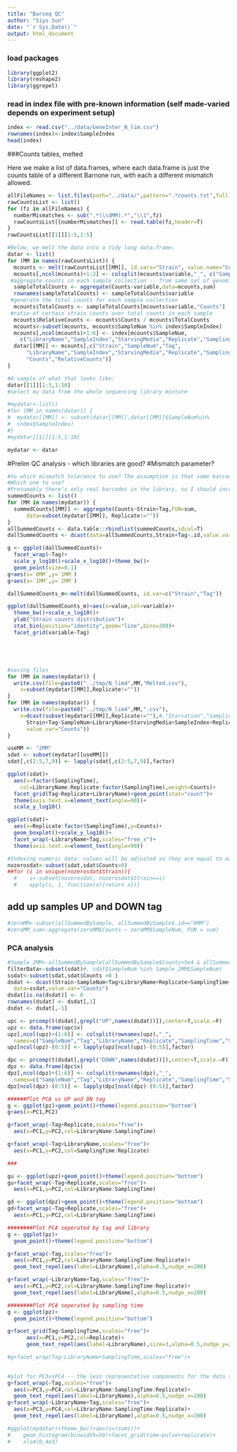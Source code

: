 ```yaml
---
title: "Barseq QC"
author: "Siyu Sun"
date: "`r Sys.Date()`"
output: html_document
---
```


### load packages

```r
library(ggplot2)
library(reshape2)
library(ggrepel)
```

### read in index file with pre-known information (self made-varied depends on experiment setup)

```r
index <- read.csv("../data/GeneInter_N_lim.csv")
rownames(index)<-index$SampleIndex
head(index)
```

###Counts tables, melted

Here we make a list of data.frames, where each data.frame is just the counts table of a different Barnone run, with each a different mismatch allowed.

```r
allFileNames <- list.files(path="../data/",pattern=".*counts.txt",full.names=T)
rawCountsList <- list()
for (fz in allFileNames) {
  numberMismatches <- sub(".*(\\dMM).*","\\1",fz)
  rawCountsList[[numberMismatches]] <- read.table(fz,header=T)
}
rawCountsList[[1]][1:5,1:5]

#Below, we melt the data into a tidy long data.frame:
datar <- list()
for (MM in names(rawCountsList)) {
  mcounts <- melt(rawCountsList[[MM]], id.vars="Strain", value.name="Counts")
  mcounts[,ncol(mcounts)+1:2] <- colsplit(mcounts$variable,"_", c("SampleNum","Tag"))
 #aggregate counts in each sample collection -- from same set of genomic DNA
  sampleTotalCounts <- aggregate(Counts~variable,data=mcounts,sum)
  rownames(sampleTotalCounts) <- sampleTotalCounts$variable
 #generate the total counts for each sample collection
  mcounts$TotalCounts <- sampleTotalCounts[mcounts$variable,"Counts"]
 #ratio of certain strain counts over total counts in each sample
  mcounts$RelativeCounts <- mcounts$Counts / mcounts$TotalCounts
  mcounts<-subset(mcounts, mcounts$SampleNum %in% index$SampleIndex)
  mcounts[,ncol(mcounts)+1:6] <- index[mcounts$SampleNum,
    c("LibraryName","SampleIndex","StarvingMedia","Replicate","SamplingTime","PrimerIndex")]
  datar[[MM]] <- mcounts[,c("Strain","SampleNum","Tag",
      "LibraryName","SampleIndex","StarvingMedia","Replicate","SamplingTime","PrimerIndex",
      "Counts","RelativeCounts")]
}

#A sample of what that looks like:
datar[[1]][1:5,1:10]
#select my data from the whole sequencing library mixture

#mydatar<-list()
#for (MM in names(datar)) {
#  mydatar[[MM]] <- subset(datar[[MM]],datar[[MM]]$SampleNum%in%
#  index$SampleIndex)
#}
#mydatar[[1]][1:5,1:10]

mydatar <- datar 
```

#Prelim QC analysis - which libraries are good?
#Mismatch parameter?

```r
#So which mismatch tolerance to use? The assumption is that some barcodes ain’t perfect, and that Barnone will find the right one within a mismatch parameter.
#Which one to use?
#Presumably there’s only real barcodes in the library, so I should increase the parameter to the point where I get more reads per strain, but not at the point where strains start to canabalize counts from other strains.
summedCounts <- list()
for (MM in names(mydatar)) {
  summedCounts[[MM]] <- aggregate(Counts~Strain+Tag,FUN=sum,
      data=subset(mydatar[[MM]], Replicate!=""))
}
allSummedCounts <- data.table::rbindlist(summedCounts,idcol=T)
dallSummedCounts <- dcast(data=allSummedCounts,Strain+Tag~.id,value.var="Counts")

g <- ggplot(dallSummedCounts)+
  facet_wrap(~Tag)+
  scale_y_log10()+scale_x_log10()+theme_bw()+
  geom_point(size=0.1)
g+aes(x=`0MM`,y=`1MM`)
g+aes(x=`1MM`,y=`2MM`)

dallSummedCounts_m<-melt(dallSummedCounts, id.var=c("Strain","Tag"))

ggplot(dallSummedCounts_m)+aes(x=value,col=variable)+
  theme_bw()+scale_x_log10()+
  ylab("Strain counts distribution")+
  stat_bin(position="identity",geom="line",bins=200)+
  facet_grid(variable~Tag)





#saving files
for (MM in names(mydatar)) {
  write.csv(file=paste0("../tmp/N_lim4",MM,"Melted.csv"),
    x=subset(mydatar[[MM]],Replicate!=""))
}
for (MM in names(mydatar)) {
  write.csv(file=paste0("../tmp/N_lim4",MM,".csv"),
    x=dcast(subset(mydatar[[MM]],Replicate!=""),#,"Starvation","SamplingIndex","Replicate","SamplingTime","BarTag"
      Strain+Tag~SampleNum+LibraryName+StarvingMedia+SampleIndex+Replicate+SamplingTime,
      value.var="Counts"))
}

```


```r
useMM <- "2MM"
sdat <- subset(mydatar[[useMM]])
sdat[,c(2:5,7,9)] <- lapply(sdat[,c(2:5,7,9)],factor)

ggplot(sdat)+
  aes(x=factor(SamplingTime),
    col=LibraryName:Replicate:factor(SamplingTime),weight=Counts)+
  facet_grid(Tag~Replicate+LibraryName)+geom_point(stat="count")+
  theme(axis.text.x=element_text(angle=90))+
  scale_y_log10()

ggplot(sdat)+
  aes(x=Replicate:factor(SamplingTime),y=Counts)+
  geom_boxplot()+scale_y_log10()+
  facet_wrap(~LibraryName+Tag,scales="free_x")+
  theme(axis.text.x=element_text(angle=90))

#Indexing numeric data: values will be adjusted so they are equal to each other in a given starting time period.
nozerosdat<-subset(sdat,sdat$Counts>0)
##for (i in unique(nozerosdat$Strain)){
  #    s<-subset(nozerosdat, nozerosdat$Strain==i)
  #    apply(s, 1, function(x){return x})}

```

## add up samples UP and DOWN tag

```r
#zeroMM<-subset(allSummedBySample, allSummedBySample$.id=="0MM")
#zeroMM_sum<-aggregate(zeroMM$Counts ~ zeroMM$SampleNum, FUN = sum)
```


### PCA analysis
```r
#Sample_2MM<-allSummedBySample[allSummedBySample$Counts>5e4 & allSummedBySample$.id=="2MM"]
filterData<-subset(sdat)#, sdat$SampleNum %in% Sample_2MM$SampleNum)
ssdat<-subset(sdat,sdat$Counts >0 )
dsdat <- dcast(Strain~SampleNum+Tag+LibraryName+Replicate+SamplingTime+StarvingMedia,
  data=ssdat,value.var="Counts")
dsdat[is.na(dsdat)] <- 0
rownames(dsdat) <- dsdat[,1]
dsdat <- dsdat[,-1]

upc <- prcomp(t(dsdat[,grepl("UP",names(dsdat))]),center=T,scale.=F)
upz <- data.frame(upc$x)
upz[,ncol(upz)+(1:6)] <- colsplit(rownames(upz),"_",
  names=c("SampleNum","Tag","LibraryName","Replicate","SamplingTime","StarvingMedia"))
upz[ncol(upz)-(0:5)] <- lapply(upz[ncol(upz)-(0:5)],factor)

dpc <- prcomp(t(dsdat[,grepl("DOWN",names(dsdat))]),center=T,scale.=F)
dpz <- data.frame(dpc$x)
dpz[,ncol(dpz)+(1:6)] <- colsplit(rownames(dpz),"_",
  names=c("SampleNum","Tag","LibraryName","Replicate","SamplingTime","StarvingMedia"))
dpz[ncol(dpz)-(0:5)] <- lapply(dpz[ncol(dpz)-(0:5)],factor)

######Plot PCA vs UP and DN tag
g <- ggplot(pz)+geom_point()+theme(legend.position="bottom")
g+aes(x=PC1,PC2)

g+facet_wrap(~Tag+Replicate,scales="free")+
  aes(x=PC1,y=PC2,col=LibraryName:SamplingTime)

g+facet_wrap(~Tag+LibraryName,scales="free")+
  aes(x=PC1,y=PC2,col=SamplingTime:Replicate)

###

gu <- ggplot(upz)+geom_point()+theme(legend.position="bottom")
gu+facet_wrap(~Tag+Replicate,scales="free")+
  aes(x=PC1,y=PC2,col=LibraryName:SamplingTime)

gd <- ggplot(dpz)+geom_point()+theme(legend.position="bottom")
gd+facet_wrap(~Tag+Replicate,scales="free")+
  aes(x=PC1,y=PC2,col=LibraryName:SamplingTime)

########Plot PCA seperated by tag and library
g <- ggplot(pz)+
  geom_point()+theme(legend.position="bottom")

g+facet_wrap(~Tag,scales="free")+
  aes(x=PC1,y=PC2,col=LibraryName:SamplingTime:Replicate)+
  geom_text_repel(aes(label=LibraryName),alpha=0.5,nudge_x=200)

g+facet_wrap(~LibraryName+Tag,scales="free")+
  aes(x=PC1,y=PC2,col=LibraryName:SamplingTime:Replicate)+
  geom_text_repel(aes(label=LibraryName),alpha=0.5,nudge_x=200)

########Plot PCA seperated by sampling time
g <- ggplot(pz)+
  geom_point()+theme(legend.position="bottom")

g+facet_grid(Tag~SamplingTime,scales="free")+
      aes(x=PC1,y=PC2,col=Replicate)+
      geom_text_repel(aes(label=LibraryName),size=3,alpha=0.5,nudge_y=200)

#g+facet_wrap(Tag~LibraryName+SamplingTime,scales="free")+
  

#plot for PC3vsPC4 -- the less representative components for the data set
g+facet_wrap(~Tag,scales="free")+
  aes(x=PC3,y=PC4,col=LibraryName:SamplingTime:Replicate)+
  geom_text_repel(aes(label=LibraryName),alpha=0.5,nudge_x=200)
g+facet_wrap(~LibraryName+Tag,scales="free")+
  aes(x=PC3,y=PC4,col=LibraryName:SamplingTime:Replicate)+
  geom_text_repel(aes(label=LibraryName),alpha=0.5,nudge_x=200)
```

```r
#ggplot(mydatar)+theme_bw()+aes(x=(sumz))+
#    geom_histogram(binwidth=50)+facet_grid(time~pulse+replicate)+
#    xlim(0,4e3)
```




